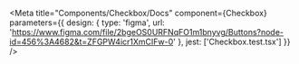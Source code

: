 
<Meta
  title="Components/Checkbox/Docs"
  component={Checkbox}
  parameters={{
    design: {
      type: 'figma',
      url: 'https://www.figma.com/file/2bgeOS0URFNqFO1m1bnyvg/Buttons?node-id=456%3A4682&t=ZFGPW4icr1XmCIFw-0'
    },
    jest: ['Checkbox.test.tsx']
  }}
/>

<Stories/>